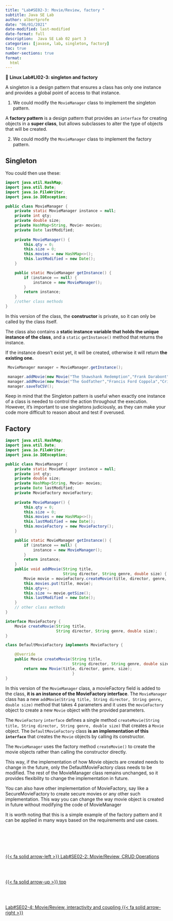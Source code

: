 ```yaml
---
title: "Lab#SE02-3: Movie/Review, factory "
subtitle: Java SE Lab
author: albertprofe
date: "06/01/2021"
date-modified: last-modified
date-format: full
description:  Java SE Lab 02 part 3
categories: [javase, lab, singleton, factory]
toc: true
number-sections: true
format:
  html
---
```


::: {.labs}
📘 **Linux Lab#LI02-3: singleton and factory**

A singleton is a design pattern that ensures a class has only one instance and provides a global point of access to that instance.

1. We could modify the `MovieManager` class to implement the singleton pattern.

A **factory pattern** is a design pattern that provides an `interface` for creating objects in a **super class**, but allows subclasses to alter the type of objects that will be created.

2. We could modify the `MovieManager` class to implement the factory pattern.

:::

## Singleton

You could then use these:

```.java
import java.util.HashMap;
import java.util.Date;
import java.io.FileWriter;
import java.io.IOException;

public class MovieManager {
    private static MovieManager instance = null;
    private int qty;
    private double size;
    private HashMap<String, Movie> movies;
    private Date lastModified;
    
    private MovieManager() {
        this.qty = 0;
        this.size = 0;
        this.movies = new HashMap<>();
        this.lastModified = new Date();
    }

    public static MovieManager getInstance() {
        if (instance == null) {
            instance = new MovieManager();
        }
        return instance;
    }
    //other class methods
}
```
In this version of the class, the **constructor** is private, so it can only be called by the class itself.

The class also contains a **static instance variable that holds the unique instance of the class**, and a `static` `getInstance()` method that returns the instance.

If the instance doesn't exist yet, it will be created, otherwise it will return **the existing one.**

```.java
 MovieManager manager = MovieManager.getInstance();

 manager.addMovie(new Movie("The Shawshank Redemption","Frank Darabont","Crime"));
 manager.addMovie(new Movie("The Godfather","Francis Ford Coppola","Crime"));
 manager.saveToCSV();
```

::: {.callout-note}
Keep in mind that the Singleton pattern is useful when exactly one instance of a class is needed to control the action throughout the execution. However, it's important to use singletons judiciously, as they can make your code more difficult to reason about and test if overused.
:::

## Factory

```.java
import java.util.HashMap;
import java.util.Date;
import java.io.FileWriter;
import java.io.IOException;

public class MovieManager {
    private static MovieManager instance = null;
    private int qty;
    private double size;
    private HashMap<String, Movie> movies;
    private Date lastModified;
    private MovieFactory movieFactory;
    
    private MovieManager() {
        this.qty = 0;
        this.size = 0;
        this.movies = new HashMap<>();
        this.lastModified = new Date();
        this.movieFactory = new MovieFactory();
    }

    public static MovieManager getInstance() {
        if (instance == null) {
            instance = new MovieManager();
        }
        return instance;
    }
    public void addMovie(String title,
                         String director, String genre, double size) {
        Movie movie = movieFactory.createMovie(title, director, genre, size);
        this.movies.put(title, movie);
        this.qty++;
        this.size += movie.getSize();
        this.lastModified = new Date();
    }
    // other class methods
}
```

```.java
interface MovieFactory {
    Movie createMovie(String title,
                      String director, String genre, double size);
}
```

```.java
class DefaultMovieFactory implements MovieFactory {

    @Override
    public Movie createMovie(String title,
                             String director, String genre, double size) {
        return new Movie(title, director, genre, size);
                             }
}
```

In this version of the ``MovieManager`` class, a movieFactory field is added to the class, **it is an instance of the MovieFactory interface**. The ``MovieManager`` class has a new ``addMovie(String title, String director, String genre, double size)`` method that takes 4 parameters and it uses the ``movieFactory`` object to create a new ``Movie`` object with the provided parameters.

The ``MovieFactory`` ``interface`` defines a single method ``createMovie(String title, String director, String genre, double size)`` that creates a ``Movie`` object. The ``DefaultMovieFactory`` class **is an implementation of this ``interface``** that creates the ``Movie`` objects by calling its constructor.

::: {.callout-important}
The ``MovieManager`` uses the factory method ``createMovie()`` to create the movie objects rather than calling the constructor directly. 
:::

This way, if the implementation of how Movie objects are created needs to change in the future, only the DefaultMovieFactory class needs to be modified. The rest of the MovieManager class remains unchanged, so it provides flexibility to change the implementation in future.

::: {.callout-tip}
You can also have other implementation of MovieFactory, say like a SecureMovieFactory to create secure movies or any other such implementation. This way you can change the way movie object is created in future without modifying the code of MovieManager

It is worth noting that this is a simple example of the factory pattern and it can be applied in many ways based on the requirements and use cases.
:::


<!--- navLinks -->
<br><br>
<div class=row>
<br>
<div class='column left previous'>
<br>
[{{< fa solid arrow-left >}} Lab#SE02-2: Movie/Review, CRUD Operations](/javase/selab2-2.qmd)
<br>
</div>
<br>
<div class='column center'>
<br>
[{{< fa solid arrow-up >}} top](#top)
<br>
</div>
<br>
<div class='column right next'>
<br>
[Lab#SE02-4: Movie/Review, interactivity and coupling  {{< fa solid arrow-right >}}](/javase/selab2-4.qmd)
<br>
</div>
<br>
</div>
